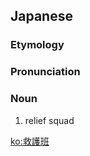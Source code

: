==Japanese==
{{ja-kanjitab|きゅう|ご|はん}}

===Etymology===
{{suffix|救護|班|lang=ja|t1=relief|t2=squad|sort=きゅうごはん}}

===Pronunciation===
{{ja-pron|きゅうごはん}}

===Noun===
{{ja-noun|きゅうごはん}}

# relief squad

[[ko:救護班]]